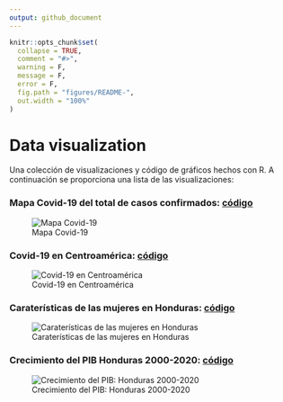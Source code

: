```yaml
---
output: github_document
---
```


<!-- README.md is generated from README.Rmd. Please edit that file -->

```r
knitr::opts_chunk$set(
  collapse = TRUE,
  comment = "#>",
  warning = F, 
  message = F, 
  error = F,
  fig.path = "figures/README-",
  out.width = "100%"
)
```

# Data visualization

Una colección de visualizaciones y código de gráficos hechos con R. A continuación se proporciona una lista de las visualizaciones:

### Mapa Covid-19 del total de casos confirmados: [código](map_covid19_dept_hn)
![Mapa Covid-19](map_covid19_dept_hn/map_hn.png)

### Covid-19 en Centroamérica: [código](line_covid19_ca)
![Covid-19 en Centroamérica](line_covid19_ca/line_sta.png)

### Caraterísticas de las mujeres en Honduras: [código](woman_hn)
![Caraterísticas de las mujeres en Honduras](woman_hn/woman.png)

### Crecimiento del PIB Honduras 2000-2020: [código](pib_hn)
![Crecimiento del PIB: Honduras 2000-2020](pib_hn/pib.png)